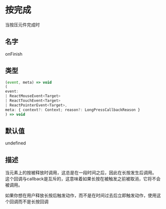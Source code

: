 # 按完成

当按压元件完成时

## 名字

onFinish

## 类型

```ts
(event, meta) => void
(
event:
| ReactMouseEvent<Target>
| ReactTouchEvent<Target>
| ReactPointerEvent<Target>,
meta: { context?: Context; reason?: LongPressCallbackReason }
) => void
```

## 默认值

undefined

## 描述

当元素上的按被释放时调用，这总是在一段时间之后，因此在长按发生后调用。
这个回调与callback是互斥的，这意味着如果长按在被触发之前被取消，它将不会被调用。

如果你想在用户释放长按后触发动作，而不是在时间过去后立即触发动作，使用这个回调而不是长按回调
